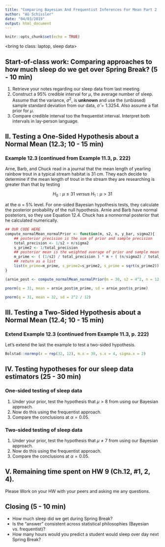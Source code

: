 ```yaml
---
title: "Comparing Bayesian And Frequentist Inferences For Mean Part 2 (Ch.12)"
author: "AG Schissler"
date: "04/03/2019"
output: html_document
---
```


```r
knitr::opts_chunk$set(echo = TRUE)
```

<bring to class: laptop, sleep data>

## Start-of-class work: Comparing approaches to how much sleep do we get over Spring Break? (5 - 10 min)

1. Retrieve your notes regarding our sleep data from last meeting.
2. Construct a 95% credible interval for $\mu$, the average number of sleep. Assume that the variance, $\sigma^2$, is **unknown** and use the (unbiased) sample standard deviation from our data, $\hat{\sigma} = 1.3254$. Also assume a flat prior for $\mu$.
3. Compare credible interval too the frequentist interval. Interpret both intervals in lay-person language.

## II. Testing a One-Sided Hypothesis about a Normal Mean (12.3; 10 - 15 min)
  
### Example 12.3 (continued from Example 11.3, p. 222)

Arne, Barb, and Chuck read in a journal that the mean length of yearling rainbow trout in a typical stream habitat is 31 cm. They each decide to determine if the mean length of trout in the stream they are researching is greater than that by testing 

$$
H_0: \mu \leq 31 \: versus \: H_1: \mu > 31
$$

at the α = 5% level. For one-sided Bayesian hypothesis tests, they calculate the posterior probability of the null hypothesis. Arnie and Barb have normal posteriors, so they use Equation 12.4. Chuck has a nonnormal posterior that he calculated numerically.

```r
## OUR CODE HERE
compute_normalMean_normalPrior <- function(m, s2, n, y_bar, sigma2){
    ## posterior precision is the sum of prior and sample precision
    total_precision <- 1/s2 + n/sigma2
    s_prime2 <- 1/total_precision
    ## posterior mean is the weighted average of prior and sample mean
    m_prime <- ( (1/s2) / total_precision ) * m + ( (n/sigma2) / total_precision ) * y_bar
    ## return as a list
    list(m_prime=m_prime, s_prime2=s_prime2, s_prime = sqrt(s_prime2))
}

(arnie_post <- compute_normalMean_normalPrior(m = 30, s2 = 4^2, n = 12, y_bar = 32, sigma2 = 2^2))

pnorm(q = 31, mean = arnie_post$m_prime, sd = arnie_post$s_prime)

pnorm(q = 31, mean = 32, sd = 2^2 / 12)


```

## III. Testing a Two-Sided Hypothesis about a Normal Mean (12.4; 10 - 15 min)
  
### Extend Example 12.3 (continued from Example 11.3, p. 222)

Let's extend the last the example to test a two-sided hypothesis.

```r
Bolstad::normnp(x = rep(32, 12), m.x = 30, s.x = 4, sigma.x = 2)
```

## IV. Testing hypotheses for our sleep data estimators (25 - 30 min)

### One-sided testing of sleep data
1. Under your prior, test the hypothesis that $\mu > 8$ from using our Bayesian approach.
2. Now do this using the frequentist approach.
3. Compare the conclusions at $\alpha = 0.05$.

### Two-sided testing of sleep data
1. Under your prior, test the hypothesis that $\mu \neq 7$ from using our Bayesian approach.
2. Now do this using the frequentist approach.
3. Compare the conclusions at $\alpha = 0.05$.

## V. Remaining time spent on HW 9 (Ch.12, #1, 2, 4).

Please Work on your HW with your peers and asking me any questions.

## Closing (5 - 10 min)

- How much sleep did we get during Spring Break?
- Is the "answer" consistent across statistical philosophies (Bayesian vs. frequentist)?
- How many hours would you predict a student would sleep over day next Spring Break?
